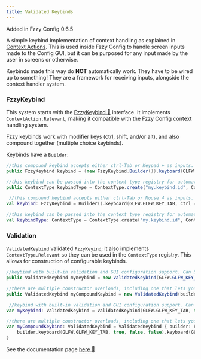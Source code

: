 ```yaml
---
title: Validated Keybinds
---
```


<Callout>
Added in Fzzy Config 0.6.5
</Callout>

A simple keybind implementation of context handling as explained in [Context Actions](../../features/Context-Actions). This is used inside Fzzy Config to handle screen inputs made to the Config GUI, but it can be purposed for any input made by the user in screens or otherwise.

<Callout variant="warning">
Keybinds made this way do <b>NOT</b> automatically work. They have to be wired up to something! They are a framework for receiving inputs, alongside the context handler system.
</Callout>

### FzzyKeybind

This system starts with the [FzzyKeybind 🔗](https://fzzyhmstrs.github.io/fconfig/-fzzy%20-config/me.fzzyhmstrs.fzzy_config.screen.context/-fzzy-keybind/index.html) interface. It implements `ContextAction.Relevant`, making it compatible with the Fzzy Config context handling system.

Fzzy keybinds work with modifier keys (ctrl, shift, and/or alt), and also compound together (multiple choice keybinds).

Keybinds have a `Builder`:

<CodeTabs>

```java !!tabs Java
//this compound keybind accepts either ctrl-Tab or Keypad + as inputs.
public FzzyKeybind keybind = (new FzzyKeybind.Builder()).keyboard(GLFW.GLFW_KEY_TAB, true, false, false).keyboard(GLFW.GLFW_KEY_KP_ADD).build();

//this keybind can be passed into the context type registry for automatic handling (or used separately of course).
public ContextType keybindType = ContextType.create("my.keybind.id", ContextInput.KEYBOARD, keybind);
```

```kotlin !!tabs Kotlin
 //this compound keybind accepts either ctrl-Tab or Mouse 4 as inputs.
val keybind: FzzyKeybind = Builder().keyboard(GLFW.GLFW_KEY_TAB, ctrl = true, shift = false, alt = false).mouse(GLFW.GLFW_MOUSE_BUTTON_4).build()

//this keybind can be passed into the context type registry for automatic handling (or used separately of course).
val keybindType: ContextType = ContextType.create("my.keybind.id", ContextInput.KEYBOARD, keybind)
```

</CodeTabs>

### Validation
`ValidatedKeybind` validated `FzzyKeyind`; it also implements `ContextType.Relevant` so they can be used in the `ContextType` registry. This allows for construction of configurable keybinds.

<CodeTabs>

```java !!tabs Java
//keybind with built-in validation and GUI configuration support. Can be registered to the context type registry just like above.
public ValidatedKeybind myKeybind = new ValidatedKeybind(GLFW.GLFW_KEY_TAB, true, false, false);

//there are multiple constructor overloads, including one that lets you operate on a provided Builder for construction of compound keybinds.
public ValidatedKeybind myCompoundKeybind = new ValidatedKeybind(builder -> builder.keyboard(GLFW.GLFW_KEY_TAB, true, false, false).keyboard(GLFW.GLFW_KEY_KP_ADD));
```

```kotlin !!tabs Kotlin
 //keybind with built-in validation and GUI configuration support. Can be registered to the context type registry just like above.
var myKeybind: ValidatedKeybind = ValidatedKeybind(GLFW.GLFW_KEY_TAB, true, false, false)

//there are multiple constructor overloads, including one that lets you operate on a provided Builder for construction of compound keybinds.
var myCompoundKeybind: ValidatedKeybind = ValidatedKeybind { builder: FzzyKeybind.Builder ->
    builder.keyboard(GLFW.GLFW_KEY_TAB, true, false, false).keyboard(GLFW.GLFW_KEY_KP_ADD)
}
```

</CodeTabs>

<Callout>
See the documentation page <a target="_blank" rel="noopener" href="https://fzzyhmstrs.github.io/fconfig/-fzzy -config/me.fzzyhmstrs.fzzy_config.validation.misc/-validated-keybind/index.html">here 🔗</a>
</Callout>